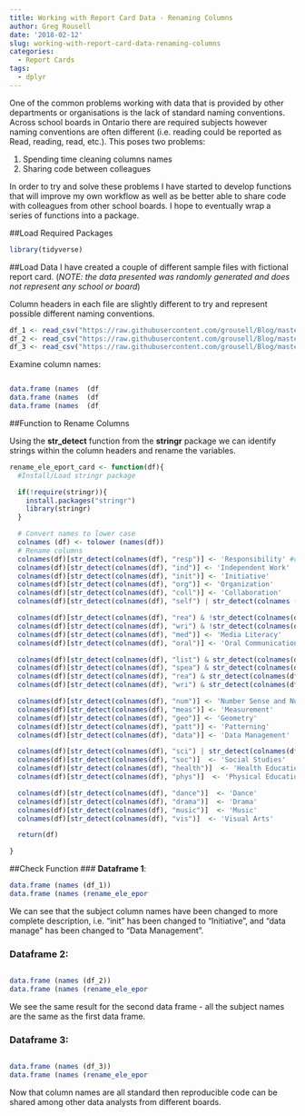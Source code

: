 ```yaml
---
title: Working with Report Card Data - Renaming Columns
author: Greg Rousell
date: '2018-02-12'
slug: working-with-report-card-data-renaming-columns
categories:
  - Report Cards
tags:
  - dplyr
---
```


<style>
  .col2 {
    columns: 2 200px;         /* number of columns and width in pixels*/
    -webkit-columns: 2 200px; /* chrome, safari */
    -moz-columns: 2 200px;    /* firefox */
  }
  .col3 {
    columns: 3 100px;
    -webkit-columns: 3 100px;
    -moz-columns: 3 100px;
  }
</style>


One of the common problems working with data that is provided by other departments or organisations is the lack of standard naming conventions. Across school boards in Ontario there are required subjects however naming conventions are often different (i.e. reading could be reported as Read, reading, read, etc.). This poses two problems:  

1. Spending time cleaning columns names 
2. Sharing code between colleagues  

In order to try and solve these problems I have started to develop functions that will improve my own workflow as well as be better able to share code with colleagues from other school boards. I hope to eventually wrap a series of functions into a package. 

##Load Required Packages
```r
library(tidyverse)
```

##Load Data
I have created a couple of different sample files with fictional report card. (*NOTE: the data presented was randomly generated and does not represent any school or board*)  

Column headers in each file are slightly different to try and represent possible different naming conventions. 

```r
df_1 <- read_csv("https://raw.githubusercontent.com/grousell/Blog/master/data/sample_report_card_1.csv")
df_2 <- read_csv("https://raw.githubusercontent.com/grousell/Blog/master/data/sample_report_card_2.csv")
df_3 <- read_csv("https://raw.githubusercontent.com/grousell/Blog/master/data/sample_report_card_3.csv")


```

Examine column names:

<div class="col3">
```r
data.frame (names  (df_1))
data.frame (names  (df_2))
data.frame (names  (df_3))
```
</div>


##Function to Rename Columns

Using the **str_detect** function from the **stringr** package we can identify strings within the column headers and rename the variables.  

```r
rename_ele_eport_card <- function(df){
  #Install/Load stringr package

  if(!require(stringr)){
    install.packages("stringr")
    library(stringr)
  }

  # Convert names to lower case
  colnames (df) <- tolower (names(df))
  # Rename columns
  colnames(df)[str_detect(colnames(df), "resp")] <- 'Responsibility' #detect if "resp" appears in column name and rename to "Responsibility"
  colnames(df)[str_detect(colnames(df), "ind")] <- 'Independent Work'
  colnames(df)[str_detect(colnames(df), "init")] <- 'Initiative'
  colnames(df)[str_detect(colnames(df), "org")] <- 'Organization'
  colnames(df)[str_detect(colnames(df), "coll")] <- 'Collaboration'
  colnames(df)[str_detect(colnames(df), "self") | str_detect(colnames (df), "reg")] <- 'Self Regulation'

  colnames(df)[str_detect(colnames(df), "rea") & !str_detect(colnames(df), "fre")] <- 'Reading'
  colnames(df)[str_detect(colnames(df), "wri") & !str_detect(colnames(df), "fre")] <- 'Writing'
  colnames(df)[str_detect(colnames(df), "med")] <- 'Media Literacy'
  colnames(df)[str_detect(colnames(df), "oral")] <- 'Oral Communication'

  colnames(df)[str_detect(colnames(df), "list") & str_detect(colnames(df), "fre")] <- 'French Listening'
  colnames(df)[str_detect(colnames(df), "spea") & str_detect(colnames(df), "fre")] <- 'French Speaking'
  colnames(df)[str_detect(colnames(df), "rea") & str_detect(colnames(df), "fre")] <- 'French Reading'
  colnames(df)[str_detect(colnames(df), "wri") & str_detect(colnames(df), "fre")] <- 'French Writing'

  colnames(df)[str_detect(colnames(df), "num")] <- 'Number Sense and Numeration'
  colnames(df)[str_detect(colnames(df), "meas")] <- 'Measurement'
  colnames(df)[str_detect(colnames(df), "geo")] <- 'Geometry'
  colnames(df)[str_detect(colnames(df), "patt")] <- 'Patterning'
  colnames(df)[str_detect(colnames(df), "data")] <- 'Data Management'

  colnames(df)[str_detect(colnames(df), "sci") | str_detect(colnames(df), "tech")] <- 'Science and Technology'
  colnames(df)[str_detect(colnames(df), "soc")]  <- 'Social Studies'
  colnames(df)[str_detect(colnames(df), "health")]  <- 'Health Education'
  colnames(df)[str_detect(colnames(df), "phys")]  <- 'Physical Education'

  colnames(df)[str_detect(colnames(df), "dance")]  <- 'Dance'
  colnames(df)[str_detect(colnames(df), "drama")]  <- 'Drama'
  colnames(df)[str_detect(colnames(df), "music")]  <- 'Music'
  colnames(df)[str_detect(colnames(df), "vis")]  <- 'Visual Arts'

  return(df)

}
```

##Check Function
### **Dataframe 1**:
<div class="col2">

```r
data.frame (names (df_1))
data.frame (names (rename_ele_eport_card(df_1)))
```
</div>

We can see that the subject column names have been changed to more complete description, i.e. "init" has been changed to "Initiative", and "data manage" has been changed to "Data Management". 

### **Dataframe 2**:
<div class="col2">

```r
data.frame (names (df_2))
data.frame (names (rename_ele_eport_card(df_2)))
```
</div>

We see the same result for the second data frame - all the subject names are the same as the first data frame. 

### **Dataframe 3**:
<div class="col2">

```r
data.frame (names (df_3))
data.frame (names (rename_ele_eport_card(df_3)))
```
</div>

Now that column names are all standard then reproducible code can be shared among other data analysts from different boards. 


